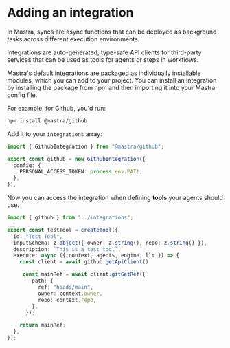 # Adding an integration

In Mastra, syncs are async functions that can be deployed as background tasks across different execution environments.

Integrations are auto-generated, type-safe API clients for third-party services that can be used as tools for agents or steps in workflows.

Mastra's default integrations are packaged as individually installable modules, which you can add to your project. You can install an integration by installing the package from npm and then importing it into your Mastra config file.

For example, for Github, you'd run:

```bash npm2yarn copy
npm install @mastra/github
```

Add it to your `integrations` array:

```ts filename="src/mastra/integrations/index.ts" showLineNumbers {1, 4-8} copy
import { GithubIntegration } from "@mastra/github";

export const github = new GithubIntegration({
  config: {
    PERSONAL_ACCESS_TOKEN: process.env.PAT!,
  },
}),
```

Now you can access the integration when defining **tools** your agents should use.

```ts filename="src/mastra/tools/index.ts" showLineNumbers copy
import { github } from "../integrations";

export const testTool = createTool({
  id: "Test Tool",
  inputSchema: z.object({ owner: z.string(), repo: z.string() }),
  description: `This is a test tool`,
  execute: async ({ context, agents, engine, llm }) => {
    const client = await github.getApiClient()

     const mainRef = await client.gitGetRef({
        path: {
          ref: "heads/main",
          owner: context.owner,
          repo: context.repo,
        },
      });

    return mainRef;
  },
});
```

